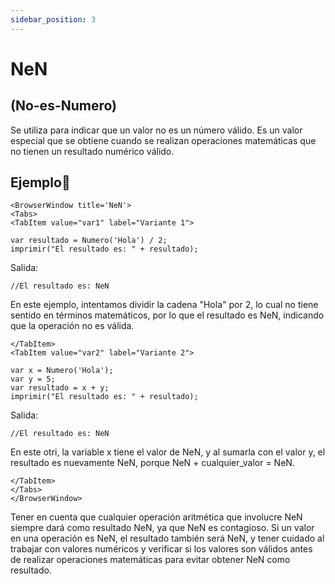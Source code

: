 ```yaml
---
sidebar_position: 3
---
```



# NeN
## (No-es-Numero)
Se utiliza para indicar que un valor no es un número válido. Es un valor especial que se obtiene cuando se realizan operaciones matemáticas que no tienen un resultado numérico válido.

## Ejemplo📝

```mdx-code-block
<BrowserWindow title='NeN'>
<Tabs>
<TabItem value="var1" label="Variante 1">
```

```dummy
var resultado = Numero('Hola') / 2;
imprimir("El resultado es: " + resultado);
```
Salida:

```dummy
//El resultado es: NeN
```
En este ejemplo, intentamos dividir la cadena "Hola" por 2, lo cual no tiene sentido en términos matemáticos, por lo que el resultado es NeN, indicando que la operación no es válida.
```mdx-code-block
</TabItem>
<TabItem value="var2" label="Variante 2">
```
```dummy
var x = Numero('Hola');
var y = 5;
var resultado = x + y;
imprimir("El resultado es: " + resultado);
```
Salida:
```dummy
//El resultado es: NeN
```
En este otri, la variable x tiene el valor de NeN, y al sumarla con el valor y, el resultado es nuevamente NeN, porque NeN + cualquier_valor = NeN.
```mdx-code-block
</TabItem>
</Tabs>
</BrowserWindow>
```

Tener en cuenta que cualquier operación aritmética que involucre NeN siempre dará como resultado NeN, ya que NeN es contagioso. Si un valor en una operación es NeN, el resultado también será NeN, y tener cuidado al trabajar con valores numéricos y verificar si los valores son válidos antes de realizar operaciones matemáticas para evitar obtener NeN como resultado.